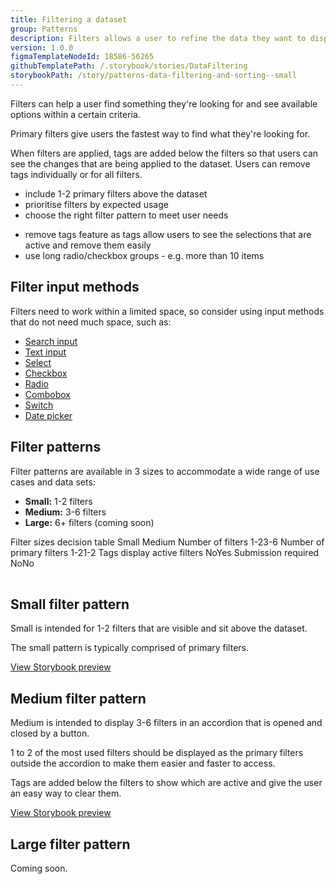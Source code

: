 ```yaml
---
title: Filtering a dataset
group: Patterns
description: Filters allows a user to refine the data they want to display in a large dataset by removing any items that do not match their criteria.
version: 1.0.0
figmaTemplateNodeId: 18586-56265
githubTemplatePath: /.storybook/stories/DataFiltering
storybookPath: /story/patterns-data-filtering-and-sorting--small
---
```


Filters can help a user find something they're looking for and see available options within a certain criteria.

Primary filters give users the fastest way to find what they're looking for.

When filters are applied, tags are added below the filters so that users can see the changes that are being applied to the dataset. Users can remove tags individually or for all filters.

<DoHeading />

- include 1-2 primary filters above the dataset
- prioritise filters by expected usage
- choose the right filter pattern to meet user needs

<DontHeading />

- remove tags feature as tags allow users to see the selections that are active and remove them easily
- use long radio/checkbox groups - e.g. more than 10 items

## Filter input methods

Filters need to work within a limited space, so consider using input methods that do not need much space, such as:

- [Search input](/component/search-input)
- [Text input](/components/text-input)
- [Select](/components/select)
- [Checkbox](/components/checkbox)
- [Radio](/components/radio)
- [Combobox](/components/combobox)
- [Switch](/components/switch)
- [Date picker](/components/date-picker)

## Filter patterns

Filter patterns are available in 3 sizes to accommodate a wide range of use cases and data sets:

- **Small:** 1-2 filters
- **Medium:** 3-6 filters
- **Large:** 6+ filters (coming soon)

<Table>
	<TableCaption>Filter sizes decision table</TableCaption>
	<TableHead>
		<tr>
			<TableCell />
			<TableHeader width="15%" scope="col">
				Small
			</TableHeader>
			<TableHeader width="15%" scope="col">
				Medium
			</TableHeader>
		</tr>
	</TableHead>
	<TableBody>
		<tr>
			<TableCell as="th" scope="row">
				Number of filters
			</TableCell>
			<TableCell>1-2</TableCell>
			<TableCell>3-6</TableCell>
		</tr>
		<tr>
			<TableCell as="th" scope="row">
				Number of primary filters
			</TableCell>
			<TableCell>1-2</TableCell>
			<TableCell>1-2</TableCell>
		</tr>
		<tr>
			<TableCell as="th" scope="row">
				Tags display active filters
			</TableCell>
			<TableCell>No</TableCell>
			<TableCell>Yes</TableCell>
		</tr>
		<tr>
			<TableCell as="th" scope="row">
				Submission required
			</TableCell>
			<TableCell>No</TableCell>
			<TableCell>No</TableCell>
		</tr>
	</TableBody>
</Table>

## Small filter pattern

Small is intended for 1-2 filters that are visible and sit above the dataset.

The small pattern is typically comprised of primary filters.

[View Storybook preview](https://design-system.agriculture.gov.au/storybook/index.html?path=/story/patterns-data-filtering-and-sorting--small)

<ImageWithBorder
	src="/img/patterns/filtering-a-dataset-small.png"
	alt="Screenshot of the small filter pattern"
/>

## Medium filter pattern

Medium is intended to display 3-6 filters in an accordion that is opened and closed by a button.

1 to 2 of the most used filters should be displayed as the primary filters outside the accordion to make them easier and faster to access.

Tags are added below the filters to show which are active and give the user an easy way to clear them.

[View Storybook preview](https://design-system.agriculture.gov.au/storybook/index.html?path=/story/patterns-data-filtering-and-sorting--medium)

<ImageWithBorder
	src="/img/patterns/filtering-a-dataset-medium.png"
	alt="Screenshot of the medium filter pattern"
/>

## Large filter pattern

Coming soon.
